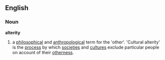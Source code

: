==English==
===Noun===
'''alterity'''
# a [[philosophical]] and [[anthropological]] term for the 'other'. 'Cultural alterity' is the [[process]] by which [[society|societies]] and [[culture]]s exclude particular people on account of their [[otherness]].